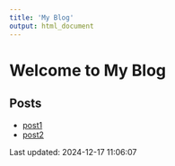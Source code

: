 ```yaml
---
title: 'My Blog'
output: html_document
---
```


# Welcome to My Blog
## Posts
- [post1](posts/post1/post1.html)
- [post2](posts/post2/post2.html)

Last updated: 2024-12-17 11:06:07
